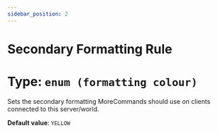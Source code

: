 ```yaml
---
sidebar_position: 2
---
```


# Secondary Formatting Rule
# Type: `enum (formatting colour)`
Sets the secondary formatting MoreCommands should use on clients connected to this server/world.

**Default value**: `YELLOW`
